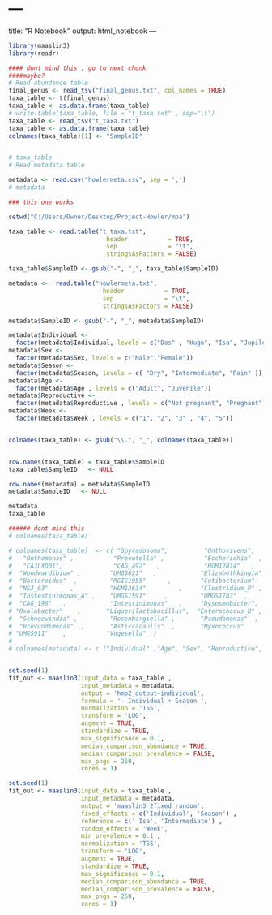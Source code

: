 # ---
title: "R Notebook"
output: html_notebook
---

```r
library(maaslin3)
library(readr)
```


```r
#### dont mind this , go to next chunk
####maybe?
# Read abundance table
final_genus <- read_tsv("final_genus.txt", col_names = TRUE)
taxa_table <- t(final_genus)
taxa_table <- as.data.frame(taxa_table)
# write.table(taxa_table, file = "t_taxa.txt" , sep="\t")
taxa_table <- read_tsv("t_taxa.txt")
taxa_table <- as.data.frame(taxa_table)
colnames(taxa_table)[1] <- "SampleID"


# taxa_table
# Read metadata table

metadata <- read.csv("howlermeta.csv", sep = ',')
# metadata

```


```r
### this one works

setwd("C:/Users/Owner/Desktop/Project-Howler/mpa")

taxa_table <- read.table("t_taxa.txt",
                           header           = TRUE,
                           sep              = "\t", 
                           stringsAsFactors = FALSE) 

taxa_table$SampleID <- gsub("-", "_", taxa_table$SampleID)

metadata <-  read.table("howlermeta.txt",
                          header           = TRUE,
                          sep              = "\t", 
                          stringsAsFactors = FALSE)

metadata$SampleID <- gsub("-", "_", metadata$SampleID)

metadata$Individual <-
  factor(metadata$Individual, levels = c("Dos" , "Hugo", "Isa", "Jupiler", "Melanie", "Maia", "Uno"))
metadata$Sex <-
  factor(metadata$Sex, levels = c("Male","Female"))
metadata$Season <-
  factor(metadata$Season, levels = c( "Dry", "Intermediate", "Rain" ))
metadata$Age <- 
  factor(metadata$Age , levels = c("Adult", "Juvenile"))
metadata$Reproductive <- 
  factor(metadata$Reproductive , levels = c("Not pregnant", "Pregnant"))
metadata$Week <- 
  factor(metadata$Week , levels = c("1", "2", "3" , "4", "5"))


colnames(taxa_table) <- gsub("\\.", "_", colnames(taxa_table))


row.names(taxa_table) = taxa_table$SampleID
taxa_table$SampleID   <- NULL

row.names(metadata) = metadata$SampleID
metadata$SampleID   <- NULL

metadata
taxa_table                       
```
```r
###### dont mind this
# colnames(taxa_table)

# colnames(taxa_table)  <- c( "Spyradosoma",          "Onthovivens",     "Faecalibacterium",   "Alloprevotella",       
#   "Onthomonas" ,           "Prevotella" ,           "Escherichia"  ,         "UBA11549"   ,          
#   "CAJLXD01",              "CAG_492"   ,            "HGM12814"   ,           "Streptococcus"  ,      
#  "Woodwardibium" ,        "UMGS621"   ,            "Elizabethkingia"  ,     "QALR01"   ,            
#  "Bacteroides"  ,         "RGIG1955"      ,        "Cutibacterium"     ,    "Pectobacterium"  ,     
#  "NSJ_63"      ,          "HGM13634"         ,     "Clostridium_P" ,        "Hydrogeniiclostridium",
#  "Instestinimonas_A" ,    "UMGS1591"     ,         "UMGS1783"  ,            "Victivallis"   ,       
#  "CAG_196"   ,            "Intestinimonas"   ,     "Dysosmobacter",         "HGM11417" ,            
# "Oxalobacter"    ,       "Liquorilactobacillus",  "Enterococcus_B" ,       "HGM13222" ,            
#  "Schneewindia" ,         "Rosenbergiella" ,       "Pseudomonas"  ,         "Akkermansia"  ,        
#  "Brevundimonas"  ,       "Asticcacaulis"  ,       "Myxococcus"      ,      "TA_21"  ,              
# "UMGS911"    ,           "Vogesella"  )
# 
# colnames(metadata) <- c ("Individual" ,"Age", "Sex", "Reproductive",  "Season", "Week", "Month" )



```


```r
set.seed(1)
fit_out <- maaslin3(input_data = taxa_table ,
                    input_metadata = metadata,
                    output = 'hmp2_output-individual',
                    formula = '~ Individual + Season ',
                    normalization = 'TSS',
                    transform = 'LOG',
                    augment = TRUE,
                    standardize = TRUE,
                    max_significance = 0.1,
                    median_comparison_abundance = TRUE,
                    median_comparison_prevalence = FALSE,
                    max_pngs = 250,
                    cores = 1)
```



```r

set.seed(1)
fit_out <- maaslin3(input_data = taxa_table ,
                    input_metadata = metadata,
                    output = 'maaslin3_2fixed_random',
                    fixed_effects = c('Individual', 'Season') ,
                    reference = c(' Isa', 'Intermediate') ,
                    random_effects = 'Week',
                    min_prevalence = 0.1 ,
                    normalization = 'TSS',
                    transform = 'LOG',
                    augment = TRUE,
                    standardize = TRUE,
                    max_significance = 0.1,
                    median_comparison_abundance = TRUE,
                    median_comparison_prevalence = FALSE,
                    max_pngs = 250,
                    cores = 1)



```

